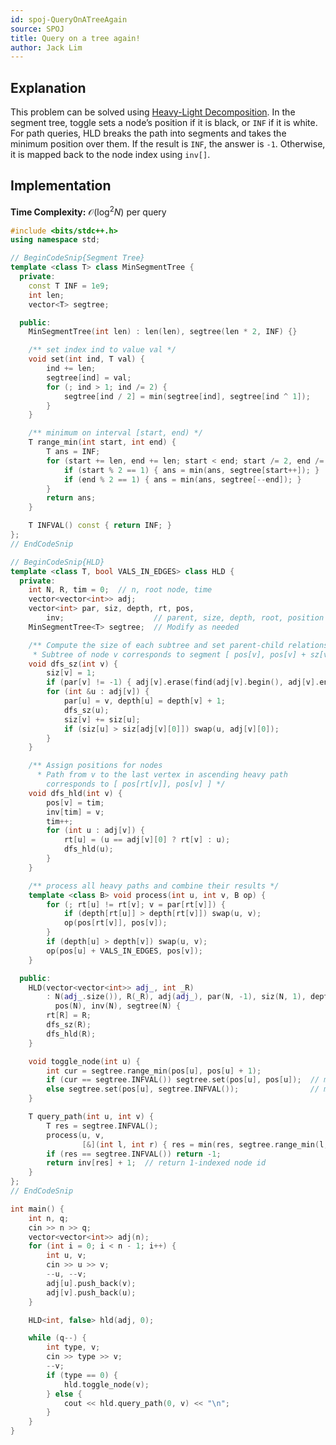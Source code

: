 ```yaml
---
id: spoj-QueryOnATreeAgain
source: SPOJ
title: Query on a tree again!
author: Jack Lim
---
```


## Explanation

This problem can be solved using [Heavy-Light Decomposition](/plat/hld).
In the segment tree, toggle sets a node’s position if it is black, or 
`INF` if it is white. For path queries, HLD breaks the path into 
segments and takes the minimum position over them. If the result is 
`INF`, the answer is `-1`. Otherwise, it is mapped back to the node 
index using `inv[]`.

## Implementation

**Time Complexity:** $\mathcal{O}(\log^2N)$ per query

<LanguageSection>
<CPPSection>

```cpp
#include <bits/stdc++.h>
using namespace std;

// BeginCodeSnip{Segment Tree}
template <class T> class MinSegmentTree {
  private:
	const T INF = 1e9;
	int len;
	vector<T> segtree;

  public:
	MinSegmentTree(int len) : len(len), segtree(len * 2, INF) {}

	/** set index ind to value val */
	void set(int ind, T val) {
		ind += len;
		segtree[ind] = val;
		for (; ind > 1; ind /= 2) {
			segtree[ind / 2] = min(segtree[ind], segtree[ind ^ 1]);
		}
	}

	/** minimum on interval [start, end) */
	T range_min(int start, int end) {
		T ans = INF;
		for (start += len, end += len; start < end; start /= 2, end /= 2) {
			if (start % 2 == 1) { ans = min(ans, segtree[start++]); }
			if (end % 2 == 1) { ans = min(ans, segtree[--end]); }
		}
		return ans;
	}

	T INFVAL() const { return INF; }
};
// EndCodeSnip

// BeginCodeSnip{HLD}
template <class T, bool VALS_IN_EDGES> class HLD {
  private:
	int N, R, tim = 0;  // n, root node, time
	vector<vector<int>> adj;
	vector<int> par, siz, depth, rt, pos,
	    inv;                    // parent, size, depth, root, position arrays
	MinSegmentTree<T> segtree;  // Modify as needed

	/** Compute the size of each subtree and set parent-child relationship
	 * Subtree of node v corresponds to segment [ pos[v], pos[v] + sz[v] ) */
	void dfs_sz(int v) {
		siz[v] = 1;
		if (par[v] != -1) { adj[v].erase(find(adj[v].begin(), adj[v].end(), par[v])); }
		for (int &u : adj[v]) {
			par[u] = v, depth[u] = depth[v] + 1;
			dfs_sz(u);
			siz[v] += siz[u];
			if (siz[u] > siz[adj[v][0]]) swap(u, adj[v][0]);
		}
	}

	/** Assign positions for nodes
	  * Path from v to the last vertex in ascending heavy path
	    corresponds to [ pos[rt[v]], pos[v] ] */
	void dfs_hld(int v) {
		pos[v] = tim;
		inv[tim] = v;
		tim++;
		for (int u : adj[v]) {
			rt[u] = (u == adj[v][0] ? rt[v] : u);
			dfs_hld(u);
		}
	}

	/** process all heavy paths and combine their results */
	template <class B> void process(int u, int v, B op) {
		for (; rt[u] != rt[v]; v = par[rt[v]]) {
			if (depth[rt[u]] > depth[rt[v]]) swap(u, v);
			op(pos[rt[v]], pos[v]);
		}
		if (depth[u] > depth[v]) swap(u, v);
		op(pos[u] + VALS_IN_EDGES, pos[v]);
	}

  public:
	HLD(vector<vector<int>> adj_, int _R)
	    : N(adj_.size()), R(_R), adj(adj_), par(N, -1), siz(N, 1), depth(N), rt(N),
	      pos(N), inv(N), segtree(N) {
		rt[R] = R;
		dfs_sz(R);
		dfs_hld(R);
	}

	void toggle_node(int u) {
		int cur = segtree.range_min(pos[u], pos[u] + 1);
		if (cur == segtree.INFVAL()) segtree.set(pos[u], pos[u]);  // make black
		else segtree.set(pos[u], segtree.INFVAL());                // make white
	}

	T query_path(int u, int v) {
		T res = segtree.INFVAL();
		process(u, v,
		        [&](int l, int r) { res = min(res, segtree.range_min(l, r + 1)); });
		if (res == segtree.INFVAL()) return -1;
		return inv[res] + 1;  // return 1-indexed node id
	}
};
// EndCodeSnip

int main() {
	int n, q;
	cin >> n >> q;
	vector<vector<int>> adj(n);
	for (int i = 0; i < n - 1; i++) {
		int u, v;
		cin >> u >> v;
		--u, --v;
		adj[u].push_back(v);
		adj[v].push_back(u);
	}

	HLD<int, false> hld(adj, 0);

	while (q--) {
		int type, v;
		cin >> type >> v;
		--v;
		if (type == 0) {
			hld.toggle_node(v);
		} else {
			cout << hld.query_path(0, v) << "\n";
		}
	}
}
```

</CPPSection>
</LanguageSection>
